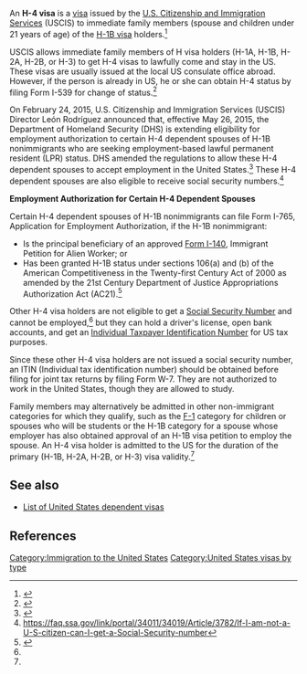 An '''H-4 visa'''  is a [[Visa (document)|visa]] issued by the [[U.S. Citizenship and Immigration Services]] (USCIS) to immediate family members (spouse and children under 21 years of age) of the [[H-1B visa]] holders.<ref name="vasic">{{cite book|last=Vasic|first=Ivan|title=The Immigration Handbook: A Practical Guide to United States Visas, Permanent Residency and Citizenship|year=2008|publisher=McFarland|isbn=978-0-7864-4009-2|pages=93|url=https://books.google.com/books?id=ijeL_uwtWKEC&pg=PA93}}</ref>

USCIS allows immediate family members of H visa holders (H-1A, H-1B, H-2A, H-2B, or H-3) to get H-4 visas to lawfully come and stay in the US. These visas are usually issued at the local US consulate office abroad. However, if the person is already in US, he or she can obtain H-4 status by filing Form I-539 for change of status.<ref>{{cite web|title=Application To Extend/Change Nonimmigrant Status|url=http://www.uscis.gov/portal/site/uscis/menuitem.5af9bb95919f35e66f614176543f6d1a/?vgnextoid=94d12c1a6855d010VgnVCM10000048f3d6a1RCRD&vgnextchannel=db029c7755cb9010VgnVCM10000045f3d6a1RCRD|publisher=[[USCIS]]|accessdate=9 August 2010}}</ref>

On February 24, 2015, U.S. Citizenship and Immigration Services (USCIS) Director León Rodríguez announced that, effective May 26, 2015, the Department of Homeland Security (DHS) is extending eligibility for employment authorization to certain H-4 dependent spouses of H-1B nonimmigrants who are seeking employment-based lawful permanent resident (LPR) status. DHS amended the regulations to allow these H-4 dependent spouses to accept employment in the United States.<ref>{{cite web|title=DHS Extends Eligibility for Employment Authorization to Certain H-4 Dependent Spouses of H-1B Nonimmigrants Seeking Employment-Based Lawful Permanent Residence|url=http://www.uscis.gov/news/dhs-extends-eligibility-employment-authorization-certain-h-4-dependent-spouses-h-1b-nonimmigrants-seeking-employment-based-lawful-permanent-residence|publisher=[[USCIS]]|accessdate=25 February 2015}}</ref> These H-4 dependent spouses are also eligible to receive social security numbers.<ref name="faq.ssa.gov">https://faq.ssa.gov/link/portal/34011/34019/Article/3782/If-I-am-not-a-U-S-citizen-can-I-get-a-Social-Security-number</ref>

'''Employment Authorization for Certain H-4 Dependent Spouses'''

Certain H-4 dependent spouses of H-1B nonimmigrants can file Form I-765, Application for Employment Authorization, if the H-1B nonimmigrant:
* Is the principal beneficiary of an approved [[Form I-140]], Immigrant Petition for Alien Worker; or
* Has been granted H-1B status under sections 106(a) and (b) of the American Competitiveness in the Twenty-first Century Act of 2000 as amended by the 21st Century Department of Justice Appropriations Authorization Act (AC21).<ref>{{Cite web
| url = https://www.uscis.gov/working-united-states/temporary-workers/employment-authorization-certain-h-4-dependent-spouses
| title = Employment Authorization for Certain H-4 Dependent Spouses
| website = USCIS
| access-date = 2016-02-28
}}</ref>
Other H-4 visa holders are not eligible to get a [[Social Security Number]] and cannot be employed,<ref name="faq.ssa.gov"/> but they can hold a driver's license, open bank accounts, and get an [[Individual Taxpayer Identification Number]] for US tax purposes.

Since these other H-4 visa holders are not issued a social security number, an ITIN (Individual tax identification number) should be obtained before filing for joint tax returns by filing Form W-7. They are not authorized to work in the United States, though they are allowed to study.

Family members may alternatively be admitted in other non-immigrant categories for which they qualify, such as the [[F-1 visa|F-1]] category for children or spouses who will be students or the H-1B category for a spouse whose employer has also obtained approval of an H-1B visa petition to employ the spouse. An H-4 visa holder is admitted to the US for the duration of the primary (H-1B, H-2A, H-2B, or H-3) visa validity.<ref name="vasic"/>

==See also==
* [[List of United States dependent visas]]

==References==
{{reflist}}

{{United States visas}}

[[Category:Immigration to the United States]]
[[Category:United States visas by type]]
